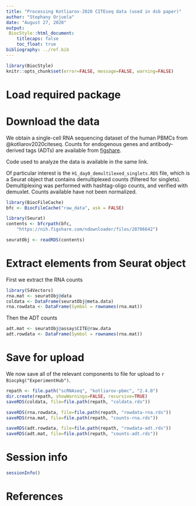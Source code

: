 ```yaml
---
title: "Processing Kotliarov-2020 CITEseq data (used in dsb paper)"
author: "Stephany Orjuela"
date: "August 27, 2020"
output: 
 BiocStyle::html_document:
    titlecaps: false
    toc_float: true
bibliography: ../ref.bib
---
```


```r
library(BiocStyle)
knitr::opts_chunk$set(error=FALSE, message=FALSE, warning=FALSE)
```

# Load required package


# Download the data

We obtain a single-cell RNA sequencing dataset of the human PBMCs from @kotliarov2020citeseq.
Counts for endogenous genes and antibody-derived tags (ADTs) are available from [figshare](https://nih.figshare.com/collections/Data_and_software_code_repository_for_Broad_immune_activation_underlies_shared_set_point_signatures_for_vaccine_responsiveness_in_healthy_individuals_and_disease_activity_in_patients_with_lupus_Kotliarov_Y_Sparks_R_et_al_Nat_Med_DOI_https_d/4753772).

Code used to analyze the data is available in the same link.

Of particular interest is the `H1_day0_demultilexed_singlets.RDS` file, which is a Seurat object that contains demultiplexed counts (filtered for singlets). Demultiplexing was performed with hashtag-oligo counts, and verified with demuxlet. Counts available have not been normalized.

```r
library(BiocFileCache)
bfc <- BiocFileCache("raw_data", ask = FALSE)

library(Seurat)
contents <- bfcrpath(bfc,
    "https://nih.figshare.com/ndownloader/files/20706642")

seuratObj <- readRDS(contents)
```

# Extract elements from Seurat object

First we extract the RNA counts
```r
library(S4Vectors)
rna.mat <- seuratObj@data
coldata <- DataFrame(seuratObj@meta.data)
rna.rowdata <- DataFrame(Symbol = rownames(rna.mat))

```

Then the ADT counts
```r
adt.mat <- seuratObj@assay$CITE@raw.data
adt.rowdata <- DataFrame(Symbol = rownames(rna.mat))
```


# Save for upload
 
We now save all of the relevant components to file for upload to `r Biocpkg("ExperimentHub")`.

```r
repath <- file.path("scRNAseq", "kotliarov-pbmc", "2.4.0")
dir.create(repath, showWarnings=FALSE, recursive=TRUE)
saveRDS(coldata, file=file.path(repath, "coldata.rds"))

saveRDS(rna.rowdata, file=file.path(repath, "rowdata-rna.rds"))
saveRDS(rna.mat, file=file.path(repath, "counts-rna.rds"))

saveRDS(adt.rowdata, file=file.path(repath, "rowdata-adt.rds"))
saveRDS(adt.mat, file=file.path(repath, "counts-adt.rds"))
```

# Session info

```r
sessionInfo()
```

# References
